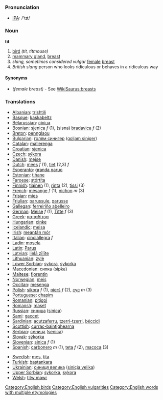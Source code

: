 === Pronunciation ===
*[[w:IPA|IPA]]: /'tɪt/

=== Noun ===

'''tit'''

# [[bird]] ''(tit, titmouse)''
# [[mammary gland]], [[breast]]
# ''slang, sometimes considered vulgar'' [[female]] [[breast]]
# ''British slang'' person who looks ridiculous or behaves in a ridiculous way

====Synonyms====
*''(female breast)'' - See [[WikiSaurus:breasts]]

=== Translations ===

*[[Albanian]]: [[trishtili]]
*[[Basque]]: [[kaskabeltz]]
*[[Belarussian]]: [[сініца]]
*[[Bosnian]]: [[sjenica]] ''f'' (1), (sisna) [[bradavica]] ''f'' (2)
*[[Breton]]: [[pennglaou]]
*[[Bulgarian]]: [[голям синигер]] ([[goljam siniger]])
*[[Catalan]]: [[mallerenga]]
*[[Croatian]]: [[sjenica]]
*[[Czech]]: [[sýkora]]
*[[Danish]]: [[mejse]]
*[[Dutch]]: [[mees]] ''f'' (1), [[tiet]] (2,3) ''f''
*[[Esperanto]]: [[granda paruo]]
*[[Estonian]]: [[tihane]]
*[[Faroese]]: [[stórtíta]]
*[[Finnish]]: [[tiainen]] (1), [[rinta]] (2), [[tissi]] (3)
*[[French]]: [[mésange]] ''f'' (1), [[nichon]] ''m'' (3)
*[[Frisian]]: [[mies]]
*[[Friulian]]: [[parussule]], [[parusse]]
*[[Gallegan]]: [[ferreiriño abelleiro]]
*[[German]]: [[Meise]] ''f'' (1), [[Titte]] ''f'' (3)
*[[Greek]]: [[παπαδίτσα]] '' ''
*[[Hungarian]]: [[cinke]]
*[[Icelandic]]: [[meisa]]
*[[Irish]]: [[meantán mór]]
*[[Italian]]: [[cinciallegra]] ''f''
*[[Ladin]]: [[mosela]]
*[[Latin]]: [[Parus]] '' ''
*[[Latvian]]: [[lielā zīlīte]]
*[[Lithuanian]]: [[zylė]]
*[[Lower Sorbian]]: [[sykora]], [[sykorka]]
*[[Macedonian]]: [[сипка]] ([[sipka]])
*[[Maltese]]: [[fjorentin]]
*[[Norwegian]]: [[meis]]
*[[Occitan]]: [[mesenga]]
*[[Polish]]: [[sikora]] ''f'' (1), [[pierś]] ''f'' (2), [[cyc]] ''m'' (3)
*[[Portuguese]]: [[chapim]]
*[[Romanian]]: [[piţigoi]]
*[[Romansh]]: [[maset]]
*[[Russian]]: [[синица]] ([[sinica]]) '' ''
*[[Sami]]: [[gaccet]]
*[[Sardinian]]: [[acutzaferru]], [[tzerri-tzerri]], [[béccidi]]
*[[Scottish]]: [[currac-baintighearna]]
*[[Serbian]]: [[сеница]] ([[senica]])
*[[Slovak]]: [[sýkorka]]
*[[Slovenian]]: [[sinica]] ''f'' (1)
*[[Spanish]]: [[carbonero]] ''m'' (1), [[teta]] ''f'' (2), [[macoca]] (3)

*[[Swedish]]: [[mes]], [[tita]]
*[[Turkish]]: [[baştankara]]
*[[Ukrainian]]: [[синиця велика]] ([[sinicja velika]])
*[[Upper Sorbian]]: [[sykorka]], [[sykora]]
*[[Welsh]]: [[titw mawr]]

[[Category:English birds]]
[[Category:English vulgarities]]
[[Category:English words with multiple etymologies]]